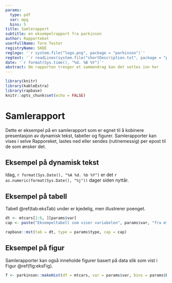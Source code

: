 ```yaml
---
params:
  type: pdf
  var: mpg
  bins: 5
title: Samlerapport
subtitle: en eksempelrapport fra parkinson
author: Rapporteket
userFullName: Tore Tester
registryName: SKDE
reglogo: '`r system.file("logo.png", package = "parkinson")`'
regtext: '`r readLines(system.file("shortDescription.txt", package = "parkinson"))`'
date: '`r format(Sys.time(), "%d. %B %Y")`'
abstract: Om rapporten trenger et sammendrag kan det settes inn her
---
```


```r
library(knitr)
library(kableExtra)
library(rapbase)
knitr::opts_chunk$set(echo = FALSE)
```


# Samlerapport
Dette er eksempel på en samlerapport som er egnet til å kobinere presentasjon
av dynamisk tekst, tabeller og figurer. Samlerapporter kan vises i selve
Rapporeket, lastes ned eller sendes (rutinemessig) per epost til de som ønsker
det.


## Eksempel på dynamisk tekst
Idag, `r format(Sys.Date(), "%A %d. %b %Y")` er det
`r as.numeric(format(Sys.Date(), "%j"))` dager siden nyttår.


## Eksempel på tabell
Tabell \@ref(tab:eksTab) under er kjedelig, men illustrerer poenget.

```r
dt <- mtcars[1:6, ][params$var]
cap <- paste("Eksempeltabell som viser variabelen", params$var, "fra mtcars.")

rapbase::mst(tab = dt, type = params$type, cap = cap)

```


## Eksempel på figur
Samlerapporter kan også inneholde figurer basert på data slik som vist i Figur \@ref(fig:eksFig).

```r
f <- parkinson::makeHist(df = mtcars, var = params$var, bins = params$bins, makeTable = FALSE)
```
